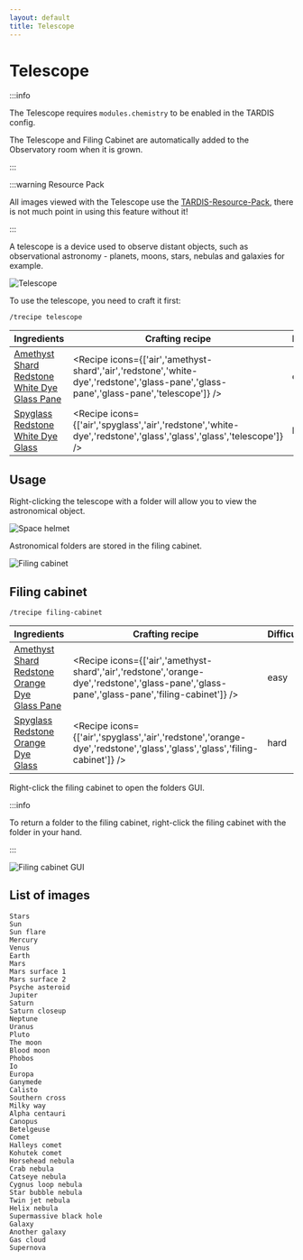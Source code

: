 ```yaml
---
layout: default
title: Telescope
---
```



# Telescope

:::info

The Telescope requires `modules.chemistry` to be enabled in the TARDIS config.

The Telescope and Filing Cabinet are automatically added to the Observatory room when it is grown.

:::

:::warning Resource Pack

All images viewed with the Telescope use the [TARDIS-Resource-Pack](/resource-packs), there is not much point in using this feature without it!

:::

A telescope is a device used to observe distant objects, such as observational astronomy - planets, moons, stars, nebulas and galaxies for example.

![Telescope](/images/chemistry/telescope.png)

To use the telescope, you need to craft it first:

`/trecipe telescope`

| Ingredients | Crafting recipe | Difficulty |
| ----------- | --------------- | ------------- |
| [Amethyst Shard](https://minecraft.wiki/w/Amethyst_Shard)<br/>[Redstone](https://minecraft.wiki/w/Redstone)<br/>[White Dye](https://minecraft.wiki/w/White_Dye)<br/>[Glass Pane](https://minecraft.wiki/w/Glass_Pane) | <Recipe icons={['air','amethyst-shard','air','redstone','white-dye','redstone','glass-pane','glass-pane','glass-pane','telescope']} /> | easy |
| [Spyglass](https://minecraft.wiki/w/Spyglass)<br/>[Redstone](https://minecraft.wiki/w/Redstone)<br/>[White Dye](https://minecraft.wiki/w/White_Dye)<br/>[Glass](https://minecraft.wiki/w/Glass) | <Recipe icons={['air','spyglass','air','redstone','white-dye','redstone','glass','glass','glass','telescope']} /> | hard |

## Usage

Right-clicking the telescope with a folder will allow you to view the astronomical object.

![Space helmet](/images/chemistry/folder.png)

Astronomical folders are stored in the filing cabinet.

![Filing cabinet](/images/chemistry/filing-cabinet.png)

## Filing cabinet

`/trecipe filing-cabinet`

| Ingredients | Crafting recipe | Difficulty |
| ----------- | --------------- | ------------- |
| [Amethyst Shard](https://minecraft.wiki/w/Amethyst_Shard)<br/>[Redstone](https://minecraft.wiki/w/Redstone)<br/>[Orange Dye](https://minecraft.wiki/w/Orange_Dye)<br/>[Glass Pane](https://minecraft.wiki/w/Glass_Pane) | <Recipe icons={['air','amethyst-shard','air','redstone','orange-dye','redstone','glass-pane','glass-pane','glass-pane','filing-cabinet']} /> | easy |
| [Spyglass](https://minecraft.wiki/w/Spyglass)<br/>[Redstone](https://minecraft.wiki/w/Redstone)<br/>[Orange Dye](https://minecraft.wiki/w/Orange_Dye)<br/>[Glass](https://minecraft.wiki/w/Glass) | <Recipe icons={['air','spyglass','air','redstone','orange-dye','redstone','glass','glass','glass','filing-cabinet']} /> | hard |

Right-click the filing cabinet to open the folders GUI.

:::info

To return a folder to the filing cabinet, right-click the filing cabinet with the folder in your hand.

:::

![Filing cabinet GUI](/images/chemistry/map-cabinet.jpg)

## List of images

    Stars  
    Sun  
    Sun flare  
    Mercury  
    Venus  
    Earth  
    Mars  
    Mars surface 1  
    Mars surface 2  
    Psyche asteroid  
    Jupiter  
    Saturn  
    Saturn closeup  
    Neptune  
    Uranus  
    Pluto  
    The moon  
    Blood moon  
    Phobos  
    Io  
    Europa  
    Ganymede  
    Calisto  
    Southern cross  
    Milky way  
    Alpha centauri  
    Canopus  
    Betelgeuse  
    Comet  
    Halleys comet  
    Kohutek comet  
    Horsehead nebula  
    Crab nebula  
    Catseye nebula  
    Cygnus loop nebula  
    Star bubble nebula  
    Twin jet nebula  
    Helix nebula  
    Supermassive black hole  
    Galaxy  
    Another galaxy  
    Gas cloud  
    Supernova
